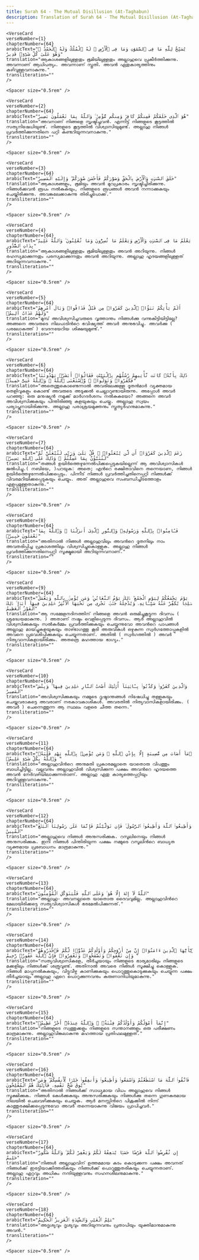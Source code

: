 ```yaml
---
title: Surah 64 - The Mutual Disillusion (At-Taghabun)  
description: Translation of Surah 64 - The Mutual Disillusion (At-Taghabun) in Malayalam
---
```







    <VerseCard 
    verseNumber={1}
    chapterNumber={64}
    arabicText="يُسَبِّحُ لِلَّهِ مَا فِى ٱلسَّمَٰوَٰتِ وَمَا فِى ٱلْأَرْضِ ۖ لَهُ ٱلْمُلْكُ وَلَهُ ٱلْحَمْدُ ۖ وَهُوَ عَلَىٰ كُلِّ شَىْءٍۢ قَدِيرٌ"
    translation="ആകാശങ്ങളിലുള്ളതും ഭൂമിയിലുള്ളതും അല്ലാഹുവെ പ്രകീര്‍ത്തിക്കുന്നു. അവന്നാണ്‌ ആധിപത്യം. അവന്നാണ്‌ സ്തുതി. അവന്‍ ഏതുകാര്യത്തിനും കഴിവുള്ളവനാകുന്നു."
    transliteration=""
    />

    <Spacer size="0.5rem" />
                
    <VerseCard 
    verseNumber={2}
    chapterNumber={64}
    arabicText="هُوَ ٱلَّذِى خَلَقَكُمْ فَمِنكُمْ كَافِرٌۭ وَمِنكُم مُّؤْمِنٌۭ ۚ وَٱللَّهُ بِمَا تَعْمَلُونَ بَصِيرٌ"
    translation="അവനാണ്‌ നിങ്ങളെ സൃഷ്ടിച്ചവന്‍. എന്നിട്ട്‌ നിങ്ങളുടെ കൂട്ടത്തില്‍ സത്യനിഷേധിയുണ്ട്‌. നിങ്ങളുടെ കൂട്ടത്തില്‍ വിശ്വാസിയുമുണ്ട്‌. അല്ലാഹു നിങ്ങള്‍ പ്രവര്‍ത്തിക്കുന്നതിനെ പറ്റി കണ്ടറിയുന്നവനാകുന്നു."
    transliteration=""
    />

    <Spacer size="0.5rem" />
                
    <VerseCard 
    verseNumber={3}
    chapterNumber={64}
    arabicText="خَلَقَ ٱلسَّمَٰوَٰتِ وَٱلْأَرْضَ بِٱلْحَقِّ وَصَوَّرَكُمْ فَأَحْسَنَ صُوَرَكُمْ ۖ وَإِلَيْهِ ٱلْمَصِيرُ"
    translation="ആകാശങ്ങളും, ഭൂമിയും അവന്‍ മുറപ്രകാരം സൃഷ്ടിച്ചിരിക്കുന്നു. നിങ്ങള്‍ക്കവന്‍ രൂപം നല്‍കുകയും, നിങ്ങളുടെ രൂപങ്ങള്‍ അവന്‍ നന്നാക്കുകയും ചെയ്തിരിക്കുന്നു. അവങ്കലേക്കാകുന്നു തിരിച്ചുപോക്ക്‌."
    transliteration=""
    />

    <Spacer size="0.5rem" />
                
    <VerseCard 
    verseNumber={4}
    chapterNumber={64}
    arabicText="يَعْلَمُ مَا فِى ٱلسَّمَٰوَٰتِ وَٱلْأَرْضِ وَيَعْلَمُ مَا تُسِرُّونَ وَمَا تُعْلِنُونَ ۚ وَٱللَّهُ عَلِيمٌۢ بِذَاتِ ٱلصُّدُورِ"
    translation="ആകാശങ്ങളിലുള്ളതും ഭൂമിയിലുള്ളതും അവന്‍ അറിയുന്നു. നിങ്ങള്‍ രഹസ്യമാക്കുന്നതും പരസ്യമാക്കുന്നതും അവന്‍ അറിയുന്നു. അല്ലാഹു ഹൃദയങ്ങളിലുള്ളത്‌ അറിയുന്നവനാകുന്നു."
    transliteration=""
    />

    <Spacer size="0.5rem" />
                
    <VerseCard 
    verseNumber={5}
    chapterNumber={64}
    arabicText="أَلَمْ يَأْتِكُمْ نَبَؤُا۟ ٱلَّذِينَ كَفَرُوا۟ مِن قَبْلُ فَذَاقُوا۟ وَبَالَ أَمْرِهِمْ وَلَهُمْ عَذَابٌ أَلِيمٌۭ"
    translation="മുമ്പ്‌ അവിശ്വസിച്ചവരുടെ വൃത്താന്തം നിങ്ങള്‍ക്കു വന്നുകിട്ടിയിട്ടില്ലേ? അങ്ങനെ അവരുടെ നിലപാടിന്‍റെ ഭവിഷ്യത്ത്‌ അവര്‍ അനുഭവിച്ചു. അവര്‍ക്കു ( പരലോകത്ത്‌ ) വേദനയേറിയ ശിക്ഷയുമുണ്ട്‌."
    transliteration=""
    />

    <Spacer size="0.5rem" />
                
    <VerseCard 
    verseNumber={6}
    chapterNumber={64}
    arabicText="ذَٰلِكَ بِأَنَّهُۥ كَانَت تَّأْتِيهِمْ رُسُلُهُم بِٱلْبَيِّنَٰتِ فَقَالُوٓا۟ أَبَشَرٌۭ يَهْدُونَنَا فَكَفَرُوا۟ وَتَوَلَّوا۟ ۚ وَّٱسْتَغْنَى ٱللَّهُ ۚ وَٱللَّهُ غَنِىٌّ حَمِيدٌۭ"
    translation="അതെന്തുകൊണ്ടെന്നാല്‍ അവരിലേക്കുള്ള ദൂതന്‍മാര്‍ വ്യക്തമായ തെളിവുകളും കൊണ്ട്‌ അവരുടെ അടുക്കല്‍ ചെല്ലാറുണ്ടായിരുന്നു. അപ്പോള്‍ അവര്‍ പറഞ്ഞു: ഒരു മനുഷ്യന്‍ നമുക്ക്‌ മാര്‍ഗദര്‍ശനം നല്‍കുകയോ? അങ്ങനെ അവര്‍ അവിശ്വസിക്കുകയും പിന്തിരിഞ്ഞു കളയുകയും ചെയ്തു. അല്ലാഹു സ്വയം പര്യാപ്തനായിരിക്കുന്നു. അല്ലാഹു പരാശ്രയമുക്തനും സ്തുത്യര്‍ഹനുമാകുന്നു."
    transliteration=""
    />

    <Spacer size="0.5rem" />
                
    <VerseCard 
    verseNumber={7}
    chapterNumber={64}
    arabicText="زَعَمَ ٱلَّذِينَ كَفَرُوٓا۟ أَن لَّن يُبْعَثُوا۟ ۚ قُلْ بَلَىٰ وَرَبِّى لَتُبْعَثُنَّ ثُمَّ لَتُنَبَّؤُنَّ بِمَا عَمِلْتُمْ ۚ وَذَٰلِكَ عَلَى ٱللَّهِ يَسِيرٌۭ"
    translation="തങ്ങള്‍ ഉയിര്‍ത്തെഴുന്നേല്‍പിക്കപ്പെടുകയില്ലെന്ന്‌ ആ അവിശ്വാസികള്‍ ജല്‍പിച്ചു.( നബിയേ, )പറയുക: അതെ; എന്‍റെ രക്ഷിതാവിനെ തന്നെയാണ, നിങ്ങള്‍ ഉയിര്‍ത്തെഴുന്നേല്‍പിക്കപ്പെടും. പിന്നീട്‌ നിങ്ങള്‍ പ്രവര്‍ത്തിച്ചതിനെപ്പറ്റി നിങ്ങള്‍ക്ക്‌ വിവരമറിയിക്കപ്പെടുകയും ചെയ്യും. അത്‌ അല്ലാഹുവെ സംബന്ധിച്ചിടത്തോളം എളുപ്പമുള്ളതാകുന്നു."
    transliteration=""
    />

    <Spacer size="0.5rem" />
                
    <VerseCard 
    verseNumber={8}
    chapterNumber={64}
    arabicText="فَـَٔامِنُوا۟ بِٱللَّهِ وَرَسُولِهِۦ وَٱلنُّورِ ٱلَّذِىٓ أَنزَلْنَا ۚ وَٱللَّهُ بِمَا تَعْمَلُونَ خَبِيرٌۭ"
    translation="അതിനാല്‍ നിങ്ങള്‍ അല്ലാഹുവിലും അവന്‍റെ ദൂതനിലും നാം അവതരിപ്പിച്ച പ്രകാശത്തിലും വിശ്വസിച്ചുകൊള്ളുക. അല്ലാഹു നിങ്ങള്‍ പ്രവര്‍ത്തിക്കുന്നതിനെപ്പറ്റി സൂക്ഷ്മമായി അറിയുന്നവനാണ്‌."
    transliteration=""
    />

    <Spacer size="0.5rem" />
                
    <VerseCard 
    verseNumber={9}
    chapterNumber={64}
    arabicText="يَوْمَ يَجْمَعُكُمْ لِيَوْمِ ٱلْجَمْعِ ۖ ذَٰلِكَ يَوْمُ ٱلتَّغَابُنِ ۗ وَمَن يُؤْمِنۢ بِٱللَّهِ وَيَعْمَلْ صَٰلِحًۭا يُكَفِّرْ عَنْهُ سَيِّـَٔاتِهِۦ وَيُدْخِلْهُ جَنَّٰتٍۢ تَجْرِى مِن تَحْتِهَا ٱلْأَنْهَٰرُ خَٰلِدِينَ فِيهَآ أَبَدًۭا ۚ ذَٰلِكَ ٱلْفَوْزُ ٱلْعَظِيمُ"
    translation="ആ സമ്മേളനദിനത്തിന്‌ നിങ്ങളെ അവന്‍ ഒരുമിച്ചുകൂട്ടുന്ന ദിവസം ( ശ്രദ്ധേയമാകുന്നു. ) അതാണ്‌ നഷ്ടം വെളിപ്പെടുന്ന ദിവസം. ആര്‍ അല്ലാഹുവില്‍ വിശ്വസിക്കുകയും സല്‍കര്‍മ്മം പ്രവര്‍ത്തിക്കുകയും ചെയ്യുന്നുവോ അവന്‍റെ പാപങ്ങള്‍ അല്ലാഹു മായ്ച്ചുകളയുകയും താഴ്ഭാഗത്തു കൂടി അരുവികള്‍ ഒഴുകുന്ന സ്വര്‍ഗത്തോപ്പുകളില്‍ അവനെ പ്രവേശിപ്പിക്കുകയും ചെയ്യുന്നതാണ്‌. അതില്‍ ( സ്വര്‍ഗത്തില്‍ ) അവര്‍ നിത്യവാസികളായിരിക്കും. അതത്രെ മഹത്തായ ഭാഗ്യം."
    transliteration=""
    />

    <Spacer size="0.5rem" />
                
    <VerseCard 
    verseNumber={10}
    chapterNumber={64}
    arabicText="وَٱلَّذِينَ كَفَرُوا۟ وَكَذَّبُوا۟ بِـَٔايَٰتِنَآ أُو۟لَٰٓئِكَ أَصْحَٰبُ ٱلنَّارِ خَٰلِدِينَ فِيهَا ۖ وَبِئْسَ ٱلْمَصِيرُ"
    translation="അവിശ്വസിക്കുകയും നമ്മുടെ ദൃഷ്ടാന്തങ്ങള്‍ നിഷേധിച്ചു തള്ളുകയും ചെയ്തവരാകട്ടെ അവരാണ്‌ നരകാവകാശികള്‍. അവരതില്‍ നിത്യവാസികളായിരിക്കും. ( അവര്‍ ) ചെന്നെത്തുന്ന ആ സ്ഥലം വളരെ ചീത്ത തന്നെ."
    transliteration=""
    />

    <Spacer size="0.5rem" />
                
    <VerseCard 
    verseNumber={11}
    chapterNumber={64}
    arabicText="مَآ أَصَابَ مِن مُّصِيبَةٍ إِلَّا بِإِذْنِ ٱللَّهِ ۗ وَمَن يُؤْمِنۢ بِٱللَّهِ يَهْدِ قَلْبَهُۥ ۚ وَٱللَّهُ بِكُلِّ شَىْءٍ عَلِيمٌۭ"
    translation="അല്ലാഹുവിന്‍റെ അനുമതി പ്രകാരമല്ലാതെ യാതൊരു വിപത്തും ബാധിച്ചിട്ടില്ല. വല്ലവനും അല്ലാഹുവില്‍ വിശ്വസിക്കുന്ന പക്ഷം അവന്‍റെ ഹൃദയത്തെ അവന്‍ നേര്‍വഴിയിലാക്കുന്നതാണ്‌. അല്ലാഹു ഏതു കാര്യത്തെപ്പറ്റിയും അറിവുള്ളവനാകുന്നു."
    transliteration=""
    />

    <Spacer size="0.5rem" />
                
    <VerseCard 
    verseNumber={12}
    chapterNumber={64}
    arabicText="وَأَطِيعُوا۟ ٱللَّهَ وَأَطِيعُوا۟ ٱلرَّسُولَ ۚ فَإِن تَوَلَّيْتُمْ فَإِنَّمَا عَلَىٰ رَسُولِنَا ٱلْبَلَٰغُ ٱلْمُبِينُ"
    translation="അല്ലാഹുവെ നിങ്ങള്‍ അനുസരിക്കുക. റസൂലിനെയും നിങ്ങള്‍ അനുസരിക്കുക. ഇനി നിങ്ങള്‍ പിന്തിരിയുന്ന പക്ഷം നമ്മുടെ റസൂലിന്‍റെ ബാധ്യത വ്യക്തമായ പ്രബോധനം മാത്രമാകുന്നു."
    transliteration=""
    />

    <Spacer size="0.5rem" />
                
    <VerseCard 
    verseNumber={13}
    chapterNumber={64}
    arabicText="ٱللَّهُ لَآ إِلَٰهَ إِلَّا هُوَ ۚ وَعَلَى ٱللَّهِ فَلْيَتَوَكَّلِ ٱلْمُؤْمِنُونَ"
    translation="അല്ലാഹു- അവനല്ലാതെ യാതൊരു ദൈവവുമില്ല. അല്ലാഹുവിന്‍റെ മേലായിരിക്കട്ടെ സത്യവിശ്വാസികള്‍ ഭരമേല്‍പിക്കുന്നത്‌."
    transliteration=""
    />

    <Spacer size="0.5rem" />
                
    <VerseCard 
    verseNumber={14}
    chapterNumber={64}
    arabicText="يَٰٓأَيُّهَا ٱلَّذِينَ ءَامَنُوٓا۟ إِنَّ مِنْ أَزْوَٰجِكُمْ وَأَوْلَٰدِكُمْ عَدُوًّۭا لَّكُمْ فَٱحْذَرُوهُمْ ۚ وَإِن تَعْفُوا۟ وَتَصْفَحُوا۟ وَتَغْفِرُوا۟ فَإِنَّ ٱللَّهَ غَفُورٌۭ رَّحِيمٌ"
    translation="സത്യവിശ്വാസികളേ, തീര്‍ച്ചയായും നിങ്ങളുടെ ഭാര്യമാരിലും നിങ്ങളുടെ മക്കളിലും നിങ്ങള്‍ക്ക്‌ ശത്രുവുണ്ട്‌. അതിനാല്‍ അവരെ നിങ്ങള്‍ സൂക്ഷിച്ചു കൊള്ളുക. നിങ്ങള്‍ മാപ്പുനല്‍കുകയും, വിട്ടുവീഴ്ച കാണിക്കുകയും പൊറുത്തുകൊടുക്കുകയും ചെയ്യുന്ന പക്ഷം തീര്‍ച്ചയായും അല്ലാഹു ഏറെ പൊറുക്കുന്നവനും കരുണാനിധിയുമാകുന്നു."
    transliteration=""
    />

    <Spacer size="0.5rem" />
                
    <VerseCard 
    verseNumber={15}
    chapterNumber={64}
    arabicText="إِنَّمَآ أَمْوَٰلُكُمْ وَأَوْلَٰدُكُمْ فِتْنَةٌۭ ۚ وَٱللَّهُ عِندَهُۥٓ أَجْرٌ عَظِيمٌۭ"
    translation="നിങ്ങളുടെ സ്വത്തുക്കളും നിങ്ങളുടെ സന്താനങ്ങളും ഒരു പരീക്ഷണം മാത്രമാകുന്നു. അല്ലാഹുവിങ്കലാകുന്നു മഹത്തായ പ്രതിഫലമുള്ളത്‌."
    transliteration=""
    />

    <Spacer size="0.5rem" />
                
    <VerseCard 
    verseNumber={16}
    chapterNumber={64}
    arabicText="فَٱتَّقُوا۟ ٱللَّهَ مَا ٱسْتَطَعْتُمْ وَٱسْمَعُوا۟ وَأَطِيعُوا۟ وَأَنفِقُوا۟ خَيْرًۭا لِّأَنفُسِكُمْ ۗ وَمَن يُوقَ شُحَّ نَفْسِهِۦ فَأُو۟لَٰٓئِكَ هُمُ ٱلْمُفْلِحُونَ"
    translation="അതിനാല്‍ നിങ്ങള്‍ക്ക്‌ സാധ്യമായ വിധം അല്ലാഹുവെ നിങ്ങള്‍ സൂക്ഷിക്കുക. നിങ്ങള്‍ കേള്‍ക്കുകയും അനുസരിക്കുകയും നിങ്ങള്‍ക്കു തന്നെ ഗുണകരമായ നിലയില്‍ ചെലവഴിക്കുകയും ചെയ്യുക. ആര്‍ മനസ്സിന്‍റെ പിശുക്കില്‍ നിന്ന്‌ കാത്തുരക്ഷിക്കപ്പെടുന്നുവോ അവര്‍ തന്നെയാകുന്നു വിജയം പ്രാപിച്ചവര്‍."
    transliteration=""
    />

    <Spacer size="0.5rem" />
                
    <VerseCard 
    verseNumber={17}
    chapterNumber={64}
    arabicText="إِن تُقْرِضُوا۟ ٱللَّهَ قَرْضًا حَسَنًۭا يُضَٰعِفْهُ لَكُمْ وَيَغْفِرْ لَكُمْ ۚ وَٱللَّهُ شَكُورٌ حَلِيمٌ"
    translation="നിങ്ങള്‍ അല്ലാഹുവിന്‌ ഉത്തമമായ കടം കൊടുക്കുന്ന പക്ഷം അവനത്‌ നിങ്ങള്‍ക്ക്‌ ഇരട്ടിയാക്കിത്തരികയും നിങ്ങള്‍ക്ക്‌ പൊറുത്തുതരികയും ചെയ്യുന്നതാണ്‌. അല്ലാഹു ഏറ്റവും അധികം നന്ദിയുള്ളവനും സഹനശീലനുമാകുന്നു."
    transliteration=""
    />

    <Spacer size="0.5rem" />
                
    <VerseCard 
    verseNumber={18}
    chapterNumber={64}
    arabicText="عَٰلِمُ ٱلْغَيْبِ وَٱلشَّهَٰدَةِ ٱلْعَزِيزُ ٱلْحَكِيمُ"
    translation="അദൃശ്യവും ദൃശ്യവും അറിയുന്നവനും പ്രതാപിയും യുക്തിമാനുമാകുന്നു അവന്‍."
    transliteration=""
    />

    <Spacer size="0.5rem" />
                